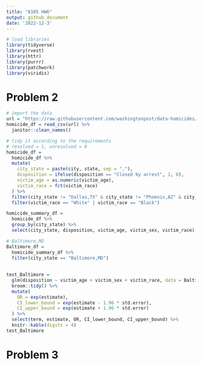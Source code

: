 ```yaml
---
title: "8105 HW6"
output: github_document
date: '2022-12-3'
---
```


```r
# load libraries
library(tidyverse)
library(rvest)
library(httr)
library(purrr)
library(patchwork)
library(viridis)
```

# Problem 2
```r
# import the data 
url = "https://raw.githubusercontent.com/washingtonpost/data-homicides/master/homicide-data.csv"
homicide_df = read_csv(url) %>% 
  janitor::clean_names()
```

```r
# tidy it according to the requirements
# resolved = 1, unresolved = 0
homicide_df = 
  homicide_df %>% 
  mutate(
    city_state = paste(city, state, sep = ","),
    disposition = ifelse(disposition == "Closed by arrest", 1, 0),
    victim_age = as.numeric(victim_age),
    victim_race = fct(victim_race)
  ) %>% 
  filter(city_state != "Dallas,TX" & city_state != "Phoenix,AZ" & city_state != "Kansas City,MO" & city_state != "Tulsa,AL") %>% 
  filter(victim_race == "White" | victim_race == "Black")
```

```r
homicide_summary_df = 
  homicide_df %>% 
  group_by(city_state) %>% 
  select(city_state, disposition, victim_age, victim_sex, victim_race)
```

```r
# Baltimore,MD
Baltimore_df = 
  homicide_summary_df %>% 
  filter(city_state == "Baltimore,MD") 
  
 
test_Baltimore = 
  glm(disposition ~ victim_age + victim_sex + victim_race, data = Baltimore_df, family = binomial()) %>%
  broom::tidy() %>% 
  mutate(
    OR = exp(estimate),
    CI_lower_bound = exp(estimate - 1.96 * std.error),
    CI_upper_bound = exp(estimate + 1.96 * std.error)
  ) %>% 
  select(term, estimate, OR, CI_lower_bound, CI_upper_bound) %>% 
  knitr::kable(digits = 4)
test_Baltimore

```

# Problem 3



